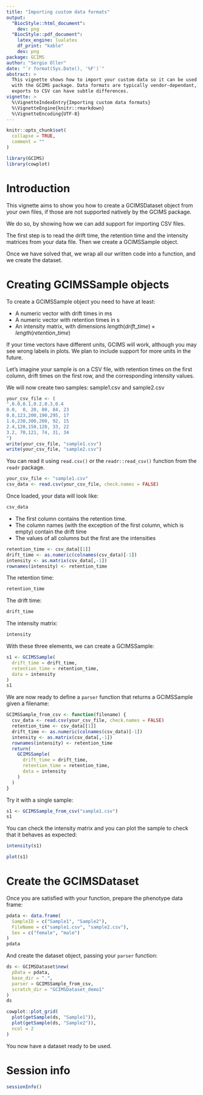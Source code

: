 ```yaml
---
title: "Importing custom data formats"
output:
  "BiocStyle::html_document":
    dev: png
  "BiocStyle::pdf_document":
    latex_engine: lualatex
    df_print: "kable"
    dev: png
package: GCIMS
author: "Sergio Oller"
date: "`r format(Sys.Date(), '%F')`"
abstract: >
  This vignette shows how to import your custom data so it can be used
  with the GCIMS package. Data formats are typically vendor-dependant, and
  exports to CSV can have subtle differences.
vignette: >
  %\VignetteIndexEntry{Importing custom data formats}
  %\VignetteEngine{knitr::rmarkdown}
  %\VignetteEncoding{UTF-8}
---
```



```r
knitr::opts_chunk$set(
  collapse = TRUE,
  comment = ""
)
```

```r
library(GCIMS)
library(cowplot)
```


# Introduction

This vignette aims to show you how to create a GCIMSDataset object from your
own files, if those are not supported natively by the GCIMS package.

We do so, by showing how we can add support for importing CSV files.

The first step is to read the drift time, the retention time and the intensity
matrices from your data file. Then we create a GCIMSSample object.

Once we have solved that, we wrap all our written code into a function, and we
create the dataset.

# Creating GCIMSSample objects

To create a GCIMSSample object you need to have at least:

- A numeric vector with drift times in ms
- A numeric vector with retention times in s
- An intensity matrix, with dimensions $length(drift\_time) \times length(retention\_time)$

If your time vectors have different units, GCIMS will work, although you may see wrong labels in plots.
We plan to include support for more units in the future.

Let's imagine your sample is on a CSV file, with retention times on the first column,
drift times on the first row, and the corresponding intensity values.

We will now create two samples: sample1.csv and sample2.csv

```r
your_csv_file <- (
",0.0,0.1,0.2,0.3,0.4
0.0,  0, 20, 80, 84, 23
0.8,123,200,190,295, 17
1.6,230,300,200, 92, 15
2.4,120,150,120, 33, 22
3.2, 70,121, 74, 31, 34
")
write(your_csv_file, "sample1.csv")
write(your_csv_file, "sample2.csv")
```

You can read it using `read.csv()` or the `readr::read_csv()` function from the `readr` package.

```r
your_csv_file <- "sample1.csv"
csv_data <- read.csv(your_csv_file, check.names = FALSE)
```

Once loaded, your data will look like:

```r
csv_data
```

- The first column contains the retention time.
- The column names (with the exception of the first column, which is empty) contain the drift time
- The values of all columns but the first are the intensities

```r
retention_time <- csv_data[[1]]
drift_time <- as.numeric(colnames(csv_data)[-1])
intensity <- as.matrix(csv_data[,-1])
rownames(intensity) <- retention_time

```

The retention time:

```r
retention_time
```

The drift time:

```r
drift_time
```


The intensity matrix:

```r
intensity
```

With these three elements, we can create a GCIMSSample:

```r
s1 <- GCIMSSample(
  drift_time = drift_time, 
  retention_time = retention_time,
  data = intensity
)
s1
```


We are now ready to define a `parser` function that returns a GCIMSSample given a filename:

```r
GCIMSSample_from_csv <- function(filename) {
  csv_data <- read.csv(your_csv_file, check.names = FALSE)
  retention_time <- csv_data[[1]]
  drift_time <- as.numeric(colnames(csv_data)[-1])
  intensity <- as.matrix(csv_data[,-1])
  rownames(intensity) <- retention_time
  return(
    GCIMSSample(
      drift_time = drift_time,
      retention_time = retention_time,
      data = intensity
    )
  )
}
```

Try it with a single sample:

```r
s1 <- GCIMSSample_from_csv("sample1.csv")
s1
```


You can check the intensity matrix and you can plot the sample to check that
it behaves as expected:

```r
intensity(s1)
```


```r
plot(s1)
```


# Create the GCIMSDataset

Once you are satisfied with your function, prepare the phenotype data frame:

```r
pdata <- data.frame(
  SampleID = c("Sample1", "Sample2"),
  FileName = c("sample1.csv", "sample2.csv"),
  Sex = c("female", "male")
)
pdata
```

And create the dataset object, passing your `parser` function:

```r
ds <- GCIMSDataset$new(
  pData = pdata,
  base_dir = ".",
  parser = GCIMSSample_from_csv,
  scratch_dir = "GCIMSDataset_demo1"
)
ds
```

```r
cowplot::plot_grid(
  plot(getSample(ds, "Sample1")),
  plot(getSample(ds, "Sample2")),
  ncol = 2
)
```


You now have a dataset ready to be used.

# Session info

```r
sessionInfo()
```


